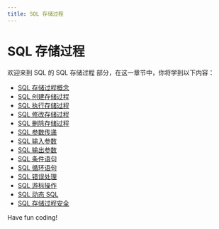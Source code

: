 ```yaml
---
title: SQL 存储过程
---
```


# SQL 存储过程

欢迎来到 SQL 的 SQL 存储过程 部分，在这一章节中，你将学到以下内容：

- [SQL 存储过程概念](./0-sql-stored-procedure-concepts.mdx)
- [SQL 创建存储过程](./1-sql-create-stored-procedure.mdx)
- [SQL 执行存储过程](./2-sql-execute-stored-procedure.mdx)
- [SQL 修改存储过程](./3-sql-modify-stored-procedure.mdx)
- [SQL 删除存储过程](./4-sql-delete-stored-procedure.mdx)
- [SQL 参数传递](./5-sql-parameter-passing.mdx)
- [SQL 输入参数](./6-sql-input-parameters.mdx)
- [SQL 输出参数](./7-sql-output-parameters.mdx)
- [SQL 条件语句](./8-sql-conditional-statement.mdx)
- [SQL 循环语句](./9-sql-loop-statement.mdx)
- [SQL 错误处理](./10-sql-error-handling.mdx)
- [SQL 游标操作](./11-sql-cursor-operation.mdx)
- [SQL 动态 SQL](./12-sql-dynamic-sql.mdx)
- [SQL 存储过程安全](./13-sql-stored-procedure-security.mdx)

Have fun coding!